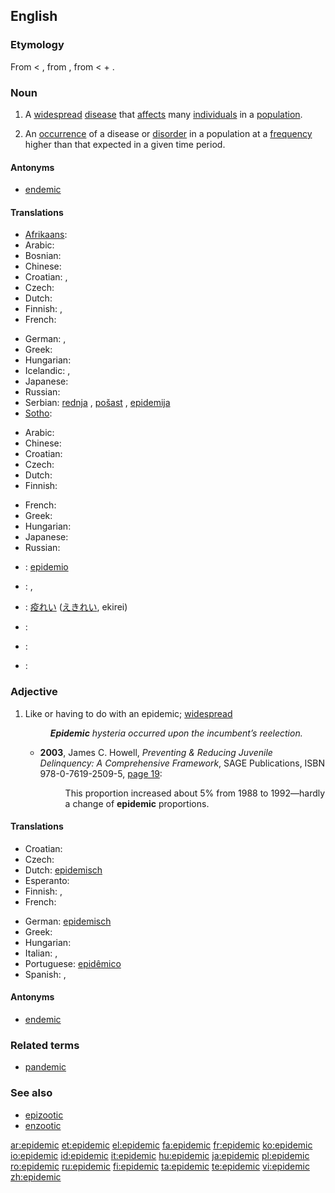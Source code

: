 ==English==
{{wikipedia}}

===Etymology===
From {{etyl|fr|en}} {{term|épidémique|lang=fr}} < {{term|épidémie|lang=fr}}, from {{etyl|la|en}} {{term|epidemia|lang=la}}, from {{etyl|grc|en}} {{term|ἐπιδήμιος|tr=epidēmios|lang=grc}} < {{term|ἐπί|tr=epi||upon|lang=grc}} + {{term|δῆμος|tr=dēmos||people|lang=grc}}.

===Noun===
{{en-noun}}

# A [[widespread]] [[disease]] that [[affect]]s many [[individual]]s in a [[population]].
# {{context|Epidemiology}} An [[occurrence]] of a disease or [[disorder]] in a population at a [[frequency]] higher than that expected in a given time period.

====Antonyms====
* [[endemic]]

====Translations====
{{trans-top|widespread disease}}
* [[Afrikaans]]: {{t|af|epidemie}}
* Arabic: {{t|ar|وباء|m|tr=wabaa'|sc=Arab}}
* Bosnian: {{t-|bs|epidemija}}
* Chinese: {{t-|cmn|流行性|tr=liúxíngxìng|sc=Hani|xs=Mandarin}}
* Croatian: {{t-|hr|epidemija|f|alt=epidèmija}}, {{t-|hr|pošast|f|alt=pȍšāst}}
* Czech: {{t+|cs|epidemie|f}}
* Dutch: {{t+|nl|epidemie}}
* Finnish: {{t+|fi|kulkutauti}}, {{t+|fi|epidemia}}
* French: {{t+|fr|épidémie}}
{{trans-mid}}
* German: {{t+|de|Epidemie|f}}, {{t+|de|Seuche|f}}
* Greek: {{t+|el|επιδημία|f|sc=Grek}}
* Hungarian: {{t+|hu|járvány}}
* Icelandic: {{t|is|faraldur|m}},  {{t|is|farsótt|f}}
* Japanese: {{t-|ja|流行性|tr=ryūkōsei|sc=Jpan}}
* Russian: {{t|ru|эпидемия|f|tr=epidémija|sc=Cyrl}}
* Serbian: [[rednja]] {{f}}, [[pošast]] {{f}}, [[epidemija]] {{f}}
* [[Sotho]]: {{t|st|sewa}}
{{trans-bottom}}

{{trans-top|occurrence of such disease}}
* Arabic: {{t|ar|وباء|m|tr=wabaa'|sc=Arab}}
* Chinese: {{t-|cmn|流行性|tr=liúxíngxìng|sc=Hani|xs=Mandarin}}
* Croatian: {{t-|hr|epidemija|f|alt=epidèmija}}
* Czech: {{t+|cs|epidemie|f}}
* Dutch: {{t+|nl|epidemie}}
* Finnish: {{t+|fi|epidemia}}
{{trans-mid}}
* French: {{t+|fr|épidémie}}
* Greek: {{t+|el|επιδημία|f|sc=Grek}}
* Hungarian: {{t+|hu|járvány}}
* Japanese: {{t-|ja|流行性|tr=ryūkōsei|sc=Jpan}}
* Russian: {{t|ru|эпидемия|f|tr=epidémija|sc=Cyrl}}
{{trans-bottom}}

{{checktrans-top}}
* {{ttbc|Esperanto}}: [[epidemio]]
* {{ttbc|Italian}}: {{t+|it|epidemia|f}}, {{t+|it|contagio|m}}
* {{ttbc|Japanese}}: [[疫れい]] ([[えきれい]], ekirei)
{{trans-mid}}
* {{ttbc|Polish}}: {{t+|pl|epidemia}}
* {{ttbc|Portuguese}}: {{t+|pt|epidemia|f}}
* {{ttbc|Spanish}}: {{t-|es|epidemia|f}}
{{trans-bottom}}

===Adjective===
{{en-adj}}

# Like or having to do with an epidemic; [[widespread]]
#: '''''Epidemic''' hysteria occurred upon the incumbent’s reelection.''
#* '''2003''', James C. Howell, ''Preventing & Reducing Juvenile Delinquency: A Comprehensive Framework'', SAGE Publications, ISBN 978-0-7619-2509-5, [http://books.google.com/books?id=kICmv_FbUjcC&pg=PA19&dq=epidemic page 19]:
#*: This proportion increased about 5% from 1988 to 1992—hardly a change of '''epidemic''' proportions.

====Translations====
{{trans-top|like an epidemic}}
* Croatian: {{t-|hr|epidemijski|alt=epidèmījskī}}
* Czech: {{t-|cs|epidemický}}
* Dutch: [[epidemisch]]
* Esperanto: {{t-|eo|epidemia|xs=Esperanto}}
* Finnish: {{t-|fi|epideeminen}}, {{t-|fi|kulkutaudinomainen}}
* French: {{t+|fr|épidémique}}
{{trans-mid}}
* German: [[epidemisch]]
* Greek: {{t|el|επιδημικός|sc=Grek}}
* Hungarian: {{t|hu|járványi}}
* Italian: {{t+|it|epidemico|m}}, {{t+|it|epidemica|f}}
* Portuguese: [[epidêmico]]
* Spanish: {{t+|es|epidémico|m}}, {{t+|es|epidémica|f}}
{{trans-bottom}}

====Antonyms====
* [[endemic]]

===Related terms===
* [[pandemic]]

===See also===
* [[epizootic]]
* [[enzootic]]

[[ar:epidemic]]
[[et:epidemic]]
[[el:epidemic]]
[[fa:epidemic]]
[[fr:epidemic]]
[[ko:epidemic]]
[[io:epidemic]]
[[id:epidemic]]
[[it:epidemic]]
[[hu:epidemic]]
[[ja:epidemic]]
[[pl:epidemic]]
[[ro:epidemic]]
[[ru:epidemic]]
[[fi:epidemic]]
[[ta:epidemic]]
[[te:epidemic]]
[[vi:epidemic]]
[[zh:epidemic]]